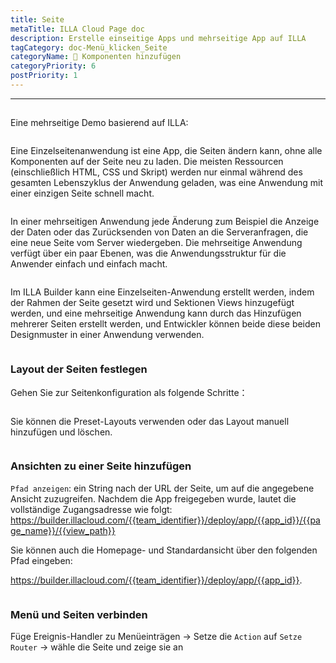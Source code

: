 ```yaml
---
title: Seite
metaTitle: ILLA Cloud Page doc
description: Erstelle einseitige Apps und mehrseitige App auf ILLA
tagCategory: doc-Menü_klicken_Seite
categoryName: 🧬 Komponenten hinzufügen
categoryPriority: 6
postPriority: 1
---
```


* * *

## <Heading hidden>Seite</Heading>

Eine mehrseitige Demo basierend auf ILLA: 

<img src='https://cdn.illacloud.com/official-website/img/docs/assemble/page1.gif' alt="" />

Eine Einzelseitenanwendung ist eine App, die Seiten ändern kann, ohne alle Komponenten auf der Seite neu zu laden. Die meisten Ressourcen (einschließlich HTML, CSS und Skript) werden nur einmal während des gesamten Lebenszyklus der Anwendung geladen, was eine Anwendung mit einer einzigen Seite schnell macht.

<img src='https://cdn.illacloud.com/official-website/img/docs/assemble/page2.png' alt="" />

In einer mehrseitigen Anwendung jede Änderung zum Beispiel die Anzeige der Daten oder das Zurücksenden von Daten an die Serveranfragen, die eine neue Seite vom Server wiedergeben. Die mehrseitige Anwendung verfügt über ein paar Ebenen, was die Anwendungsstruktur für die Anwender einfach und einfach macht.

<img src='https://cdn.illacloud.com/official-website/img/docs/assemble/page3.png' alt="" />

Im ILLA Builder kann eine Einzelseiten-Anwendung erstellt werden, indem der Rahmen der Seite gesetzt wird und Sektionen Views hinzugefügt werden, und eine mehrseitige Anwendung kann durch das Hinzufügen mehrerer Seiten erstellt werden, und Entwickler können beide diese beiden Designmuster in einer Anwendung verwenden.

<img src='https://cdn.illacloud.com/official-website/img/docs/assemble/page4.png' alt="" />

### Layout der Seiten festlegen

Gehen Sie zur Seitenkonfiguration als folgende Schritte：

<img src='https://cdn.illacloud.com/official-website/img/docs/assemble/page5.png' alt="" />

Sie können die Preset-Layouts verwenden oder das Layout manuell hinzufügen und löschen. 

<img src='https://cdn.illacloud.com/official-website/img/docs/assemble/page6.gif' alt="" />

### Ansichten zu einer Seite hinzufügen

`Pfad anzeigen`: ein String nach der URL der Seite, um auf die angegebene Ansicht zuzugreifen. Nachdem die App freigegeben wurde, lautet die vollständige Zugangsadresse wie folgt: https://builder.illacloud.com/{{team_identifier}}/deploy/app/{{app_id}}/{{page_name}}/{{view_path}}

Sie können auch die Homepage- und Standardansicht über den folgenden Pfad eingeben:

https://builder.illacloud.com/{{team_identifier}}/deploy/app/{{app_id}}. 

<img src='https://cdn.illacloud.com/official-website/img/docs/assemble/page7.png' alt="" />

### Menü und Seiten verbinden

Füge Ereignis-Handler zu Menüeinträgen → Setze die `Action` auf `Setze Router` → wähle die Seite und zeige sie an

<img src='https://cdn.illacloud.com/official-website/img/docs/assemble/page8.gif' alt="" />
